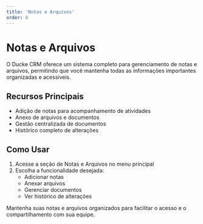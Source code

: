```yaml
---
title: 'Notas e Arquivos'
order: 6
---
```


# Notas e Arquivos

O Ducke CRM oferece um sistema completo para gerenciamento de notas e arquivos, permitindo que você mantenha todas as informações importantes organizadas e acessíveis.

## Recursos Principais

- Adição de notas para acompanhamento de atividades
- Anexo de arquivos e documentos
- Gestão centralizada de documentos
- Histórico completo de alterações

## Como Usar

1. Acesse a seção de Notas e Arquivos no menu principal
2. Escolha a funcionalidade desejada:
   - Adicionar notas
   - Anexar arquivos
   - Gerenciar documentos
   - Ver histórico de alterações


Mantenha suas notas e arquivos organizados para facilitar o acesso e o compartilhamento com sua equipe.
